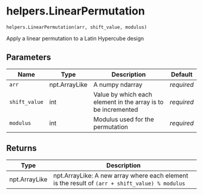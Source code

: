 # helpers.LinearPermutation { #pyLHD.helpers.LinearPermutation }

`helpers.LinearPermutation(arr, shift_value, modulus)`

Apply a linear permutation to a Latin Hypercube design

## Parameters

| Name          | Type          | Description                                                   | Default    |
|---------------|---------------|---------------------------------------------------------------|------------|
| `arr`         | npt.ArrayLike | A numpy ndarray                                               | _required_ |
| `shift_value` | int           | Value by which each element in the array is to be incremented | _required_ |
| `modulus`     | int           | Modulus used for the permutation                              | _required_ |

## Returns

| Type          | Description                                                                                    |
|---------------|------------------------------------------------------------------------------------------------|
| npt.ArrayLike | npt.ArrayLike: A new array where each element is the result of `(arr + shift_value) % modulus` |